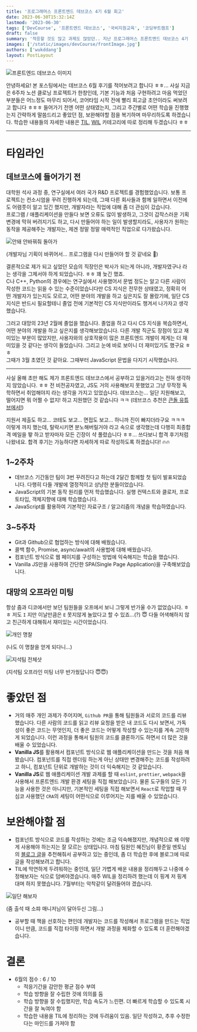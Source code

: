 ```yaml
---
title: '프로그래머스 프론트엔드 데브코스 4기 6월 회고'
date: 2023-06-30T15:32:14Z
lastmod: '2023-06-30'
tags: ['DevCourse', '프론트엔드 데브코스', '국비지원교육', '코딩부트캠프']
draft: false
summary: '적응할 것도 많고 과제도 많았던.. 지난 프로그래머스 프론트엔드 데브코스 4기 6월 후기를 작성해보았습니다.'
images: ['/static/images/devCourse/frontImage.jpg']
authors: ['wukddang']
layout: PostLayout
---
```

![프론트엔드 데브코스 이미지](/static/images/devCourse/frontImage.png)

안녕하세요! 본 포스팅에서는 데브코스 6월 후기를 적어보려고 합니다 ㅎㅎ... 사실 지금은 6주차 노션 클로닝 프로젝트가 한창인데, 기본 기능과
처음 구현하려고 마음 먹었던 부분들은 어느정도 마무리 되어서, 코어타임 시작 전에 빨리 회고글 초안이라도 써보려고 합니다 ㅎㅎㅎ
들어가기 전엔 어떤 상태였는지, 그리고 주간별로 어떤 학습을 진행했는지 간략하게 말씀드리고 좋았던 점, 보완해야할 점을 복기하며 마무리하도록 하겠습니다.
학습한 내용들의 자세한 내용은 [TIL](/tags/til), [WIL](/tags/wil) 카테고리에 따로 정리해 두겠습니다 ㅎㅎ

---

# 타임라인

## 데브코스에 들어가기 전

대학원 석사 과정 중, 연구실에서 여러 국가 R&D 프로젝트를 경험했었습니다. 보통 프로젝트는 컨소시엄을 꾸려 진행하게 되는데, 그때 다른 회사들과 함께 일하면서
이전에도 어렴풋이 알고 있긴 했지만, 개발자라는 직업에 대해 좀 더 관심이 갔습니다. <br/> 프로그램 / 애플리케이션을 만들다 보면 오류도 많이 발생하고, 그것이 갑작스러운 기획 변경에 막혀 버려지기도 하고, 
다시 만들어야 하는 일이 발생할지라도, 사용자가 원하는 동작을 제공해주는 개발자는, 제겐 정말 정말 매력적인 직업으로 다가왔습니다.

![안돼 안바꿔줘 돌아가](/static/images/devCourse/06/return.jpeg) 

(개발자님 기획이 바뀌어서... 프로그램을 다시 만들어야 할 것 같네요 🤔)

결론적으로 제가 되고 싶었던 모습의 직장인은 박사가 되는게 아니라, 개발자였구나 라는 생각을 그제서야 하게 되었습니다. ㅎㅎ 꽤 늦긴 했죠. <br/>
C나 C++, Python의 경우에는 연구실에서 사용했어서 문법 정도는 알고 다른 사람이 작성한 코드는 읽을 수 있는 수준이었습니다만 CS 지식은 전무한 상태였고, 
정확히 어떤 개발자가 있는지도 모르고, 어떤 분야의 개발을 하고 싶은지도 잘 몰랐기에, 일단 CS 지식은 반드시 필요할테니 졸업 전에 기본적인 CS 지식만이라도 챙겨서 나가자고 생각했습니다. <br/>

그러고 대망의 23년 2월에 졸업을 했습니다. 졸업을 하고 다시 CS 지식을 복습하면서, 어떤 분야의 개발을 하고 싶은지를 생각해보았습니다. 다른 개발 직군도 장점이 있고 재미있는 부분이 많았지만,
사용자와의 상호작용이 많은 프론트엔드 개발이 제게는 더 재미있을 것 같다는 생각이 들었습니다. 그리고 눈에 바로 보이니 더 재미있기도 했구요 ㅎㅎ<br/> 그때가 3월 초였던 것 같아요. 그때부터 JavaScript 문법을 다지기 시작했습니다.

---

사실 올해 초만 해도 제가 프론트엔드 데브코스에서 공부하고 있을거라고는 전혀 생각하지 않았습니다. ㅎㅎ 전 비전공자였고, JS도 거의 사용해보지 못했었고 그냥 무작정 독학하면서 취업해야지 라는 생각을 가지고 있었습니다. 데브코스는...
일단 지원해보고, 떨어지면 뭐 어쩔 수 없지! 하고 지원했던 것 같습니다 ㅋㅋ (데브코스 추천은 [큰돌 유튜브에서!](https://www.youtube.com/watch?v=c0r0-85NMjE&list=PLTC3gIv9IzFJoj0IqgC_P_xVnj7bQ4c4I&index=7&ab_channel=%ED%81%B0%EB%8F%8C%EC%9D%98%ED%84%B0%EC%A0%84)) 

지원서 제출도 하고... 코테도 보고... 면접도 보고... 하니까 진이 빠지더라구요 ㅋㅋㅋ 이렇게 까지 했는데, 탈락시키면 분노해버릴거야 라고 속으로 생각했는데 다행히 최종합격 메일을 뙇 하고
받자마자 모든 긴장이 샥 풀렸습니다 ㅎㅎ... 쓰다보니 합격 후기처럼 나왔네요. 합격 후기는 가능하다면 자세하게 따로 작성하도록 하겠습니다! 🔥🔥

## 1~2주차
- 데브코스 기간동안 팀이 3번 꾸려진다고 하는데 2달간 함께할 첫 팀이 발표되었습니다. 다행히 다들 개발에 열정적이고 상냥한 분들이었습니다.
- JavaScript의 기본 동작 원리를 먼저 학습했습니다. 실행 컨텍스트와 클로저, 프로토타입, 객체지향에 대해 학습했습니다.
- JavaScript를 활용하여 기본적인 자료구조 / 알고리즘의 개념을 학습하였습니다.

## 3~5주차
- Git과 Github으로 협업하는 방식에 대해 배웠습니다.
- 콜백 함수, Promise, async/await의 사용법에 대해 배웠습니다.
- 컴포넌트 방식으로 웹 페이지를 구성하는 방법에 익숙해지는 학습을 했습니다.
- Vanilla JS만을 사용하여 간단한 SPA(Single Page Application)을 구축해보았습니다.

## 대망의 오프라인 미팅

항상 줌과 디코에서만 보던 팀원들을 오프에서 보니 그렇게 반가울 수가 없었습니다. ㅎㅎ 저도 `I` 지만 이날만큼은 `E` 못지않게 놀았다고 할 수 있죠...(?) 😇
다들 어색해하지 않고 친근하게 대해줘서 재미있는 시간이었습니다.

![개인 명찰](/static/images/devCourse/06/IMG_6675.JPG)

(나도 이 명찰을 얻게 되다니...)

![지석팀 전체샷](/static/images/devCourse/06/IMG_6684-2.jpg)

(지석팀 오프라인 미팅 너무 반가웠답니다 😇😇)

# 좋았던 점
- 거의 매주 개인 과제가 주어지며, `Github PR`을 통해 팀원들과 서로의 코드를 리뷰했습니다. 다른 사람의 코드를 읽고 리뷰 요청을 받은 내 코드도 다시 보면서, 가독성이 좋은 코드는 무엇인지, 더 좋은 코드는
어떻게 작성할 수 있는지를 계속 고민하게 되었습니다. 이런 과정을 통해서 팀원의 코드를 클론하기도 하면서 더 많은 것을 배울 수 있었습니다.
- **Vanilla JS**를 활용해서 컴포넌트 방식으로 웹 애플리케이션을 만드는 것을 처음 해봤습니다. 컴포넌트를 직접 렌더링 하는게 아닌 상태만 변경해주는 코드를 작성하려고 하니, 
컴포넌트 단위로 개발하는 것이 더 익숙해지는 것 같았습니다.
- **Vanilla JS**로 웹 애플리케이션 개발 과제를 할 때 `eslint`, `prettier`, `webpack`을 사용해서 프론트엔드 개발 환경 세팅을 직접 해보았습니다. 
물론 도구들의 모든 기능을 사용한 것은 아니지만, 기본적인 세팅을 직접 해보면서 `React`로 작업할 때 무심코 사용했던 `CRA`의 세팅이 어떤식으로 이루어지는 지를 배울 수 있었습니다.


# 보완해야할 점
- 컴포넌트 방식으로 코드를 작성하는 것에는 조금 익숙해졌지만, 개념적으로 왜 이렇게 사용해야 하는지는 잘 모르는 상태입니다. 마침 팀원인 혜진님이 황준일 멘토님의 [블로그 글](https://junilhwang.github.io/TIL/Javascript/Design/Vanilla-JS-Component/#_1-%E1%84%89%E1%85%A1%E1%86%BC%E1%84%90%E1%85%A2%E1%84%80%E1%85%AA%E1%86%AB%E1%84%85%E1%85%B5%E1%84%8B%E1%85%B4-%E1%84%90%E1%85%A1%E1%86%AB%E1%84%89%E1%85%A2%E1%86%BC)을 추천해줘서
공부하고 있는 중인데, 좀 더 학습한 후에 블로그에 따로 글을 작성해보려고 합니다.
- TIL에 막연하게 두려워하는 중인데, 일단 가볍게 배운 내용을 정리해두고 나중에 수정해보자는 식으로 덤벼야겠습니다. 매주 WIL을 정리하려 했는데 이 핑계 저 핑계 대며 하지 못했습니다. 7월부터는 악착같이 달려들어야 겠습니다.

![일단 해보자](/static/images/devCourse/06/justdoit.png)

(줌 출석 때 소퍄 매니저님이 달아두신 그림...)

- 공부할 때 책을 선호하는 편인데 개발자는 코드를 작성해서 프로그램을 만드는 직업이니 만큼, 코드를 직접 타이핑 하면서 개발 과정을 체화할 수 있도록 더 훈련해야겠습니다.

# 결론
- 6월의 점수 : 6 / 10
  - 적응기간을 감안한 평균 점수 부여
  - 학습 방향을 잘 수립한 것에 의의를 둠
  - 학습 방향을 잘 수립했지만, 학습 속도가 느린편. 더 빠르게 학습할 수 있도록 시간을 잘 녹여야 함
  - 학습한 내용을 TIL에 정리하는 것에 두려움이 있음. 일단 작성하고, 추후 수정한다는 마인드를 가져야 함